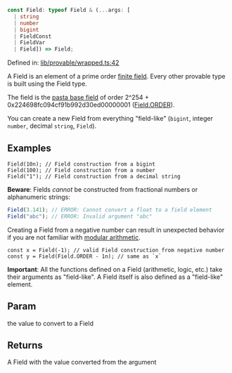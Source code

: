 ```ts
const Field: typeof Field & (...args: [
  | string
  | number
  | bigint
  | FieldConst
  | FieldVar
  | Field]) => Field;
```

Defined in: [lib/provable/wrapped.ts:42](https://github.com/o1-labs/o1js/blob/fca908c243ee8e908efacaf73a882d48759e675a/src/lib/provable/wrapped.ts#L42)

A Field is an element of a prime order [finite field](https://en.wikipedia.org/wiki/Finite_field).
Every other provable type is built using the Field type.

The field is the [pasta base field](https://electriccoin.co/blog/the-pasta-curves-for-halo-2-and-beyond/) of order 2^254 + 0x224698fc094cf91b992d30ed00000001 ([Field.ORDER](../classes/Field.mdx#order)).

You can create a new Field from everything "field-like" (`bigint`, integer `number`, decimal `string`, `Field`).

## Examples

```
Field(10n); // Field construction from a bigint
Field(100); // Field construction from a number
Field("1"); // Field construction from a decimal string
```

**Beware**: Fields _cannot_ be constructed from fractional numbers or alphanumeric strings:
```ts
Field(3.141); // ERROR: Cannot convert a float to a field element
Field("abc"); // ERROR: Invalid argument "abc"
```

Creating a Field from a negative number can result in unexpected behavior if you are not familiar with [modular arithmetic](https://en.wikipedia.org/wiki/Modular_arithmetic).

```
const x = Field(-1); // valid Field construction from negative number
const y = Field(Field.ORDER - 1n); // same as `x`
```

**Important**: All the functions defined on a Field (arithmetic, logic, etc.) take their arguments as "field-like".
A Field itself is also defined as a "field-like" element.

## Param

the value to convert to a Field

## Returns

A Field with the value converted from the argument
